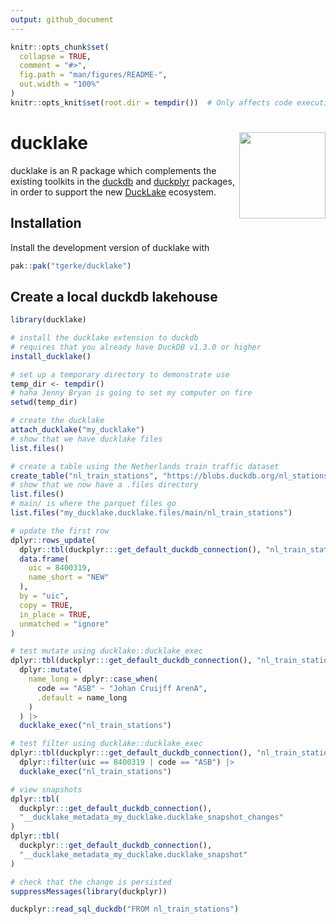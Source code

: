 ```yaml
---
output: github_document
---
```


<!-- README.md is generated from README.Rmd. Please edit that file -->

```r
knitr::opts_chunk$set(
  collapse = TRUE,
  comment = "#>",
  fig.path = "man/figures/README-",
  out.width = "100%"
)
knitr::opts_knit$set(root.dir = tempdir())  # Only affects code execution, not output
```

# ducklake <a href="https://github.com/tgerke/ducklake"><img src="man/figures/ducklake-hex.jpg" align="right" height="138" /></a>

ducklake is an R package which complements the existing toolkits in the [duckdb](https://r.duckdb.org/index.html) and [duckplyr](https://duckplyr.tidyverse.org/index.html) packages, in order to support the new [DuckLake](https://ducklake.select/docs/stable/duckdb/introduction.html) ecosystem.

## Installation

Install the development version of ducklake with

``` r
pak::pak("tgerke/ducklake")
```

## Create a local duckdb lakehouse

```r
library(ducklake)

# install the ducklake extension to duckdb 
# requires that you already have DuckDB v1.3.0 or higher
install_ducklake()

# set up a temporary directory to demonstrate use
temp_dir <- tempdir()
# haha Jenny Bryan is going to set my computer on fire
setwd(temp_dir)

# create the ducklake
attach_ducklake("my_ducklake")
# show that we have ducklake files
list.files()

# create a table using the Netherlands train traffic dataset 
create_table("nl_train_stations", "https://blobs.duckdb.org/nl_stations.csv")
# show that we now have a .files directory
list.files()
# main/ is where the parquet files go
list.files("my_ducklake.ducklake.files/main/nl_train_stations")

# update the first row
dplyr::rows_update(
  dplyr::tbl(duckplyr:::get_default_duckdb_connection(), "nl_train_stations"),
  data.frame(
    uic = 8400319,
    name_short = "NEW"
  ),
  by = "uic",
  copy = TRUE,
  in_place = TRUE,
  unmatched = "ignore"
)

# test mutate using ducklake::ducklake_exec
dplyr::tbl(duckplyr:::get_default_duckdb_connection(), "nl_train_stations") |>
  dplyr::mutate(
    name_long = dplyr::case_when(
      code == "ASB" ~ "Johan Cruijff ArenA",
      .default = name_long
    )
  ) |>
  ducklake_exec("nl_train_stations")

# test filter using ducklake::ducklake_exec
dplyr::tbl(duckplyr:::get_default_duckdb_connection(), "nl_train_stations") |>
  dplyr::filter(uic == 8400319 | code == "ASB") |>
  ducklake_exec("nl_train_stations")

# view snapshots
dplyr::tbl(
  duckplyr:::get_default_duckdb_connection(), 
  "__ducklake_metadata_my_ducklake.ducklake_snapshot_changes"
)
dplyr::tbl(
  duckplyr:::get_default_duckdb_connection(), 
  "__ducklake_metadata_my_ducklake.ducklake_snapshot"
)

# check that the change is persisted
suppressMessages(library(duckplyr))

duckplyr::read_sql_duckdb("FROM nl_train_stations") 
```
